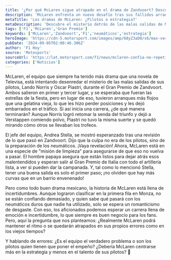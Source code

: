 ```yaml
---
title: '¿Por qué McLaren sigue atrapado en el drama de Zandvoort? Descúbrelo aquí'
description: 'McLaren enfrenta un nuevo desafío tras sus fallidos arranques en Zandvoort. Descubre si los problemas son de los pilotos o de estrategia, ¡la intriga continúa!'
metaTitle: 'Los dramas de McLaren: ¿Pilotos o estrategia?'
metaDescription: 'Descubre el misterio detrás de las malas salidas de McLaren en Zandvoort y si sus pilotos o la estrategia son el verdadero problema.'
tags: ['F1','McLaren','Gran Premio']
keywords: ['McLaren','Zandvoort','F1','neumáticos','estrategia']
heroImage: 'https://cdn-5.motorsport.com/images/amp/68yZ3aD0/s6/max-verstappen-red-bull-racing.jpg'
pubDate: '2024-09-05T02:00:46.306Z'
author: 'F1 Hoy'
source: 'Motosports'
sourceUrl: 'https://lat.motorsport.com/f1/news/mclaren-confia-no-repetir-mala-salida-monza/10650126/?utm_source=RSS&utm_medium=referral&utm_campaign=RSS-F1&utm_term=News&utm_content=lat'
categories: ['Noticias']
---
```

McLaren, el equipo que siempre ha tenido más drama que una novela de Televisa, está intentando desenredar el misterio de las malas salidas de sus pilotos, Lando Norris y Oscar Piastri, durante el Gran Premio de Zandvoort. Ambos salieron en primer y tercer lugar, y se esperaba que fueran las estrellas de la fiesta, pero en lugar de eso, tuvieron arranques más flojos que una gelatina vieja, lo que les hizo perder posiciones y les dejó embarrados en el tráfico. Si así inicia una carrera, ¿de qué manera terminarán? Aunque Norris logró retomar la senda del triunfo y dejó a Verstappen comiendo polvo, Piastri no tuvo la misma suerte y se quedó mirando cómo otros se llevaban los trofeos.

El jefe del equipo, Andrea Stella, se mostró esperanzado tras una revisión de lo que pasó en Zandvoort. Dijo que la culpa no era de los pilotos, sino de la preparación de los neumáticos. ¡Vaya revelación! Ahora, McLaren está en una especie de "misión de limpieza" para asegurarse de que eso no vuelva a pasar. El hombre papaya asegura que están listos para dejar atrás esos malentendidos y esperan salir al Gran Premio de Italia con todo el artillería lista, a ver si pueden dar la campanada. Y, tal como lo mencionó Stella, tener una buena salida es solo el primer paso; ¡no olviden que hay más curvas que en un barrio envenenado!

Pero como todo buen drama mexicano, la historia de McLaren está llena de incertidumbres. Aunque lograron clasificar en la primera fila en Monza, no se están confiando demasiado, y quien sabe qué pasará con los neumáticos duros que nadie ha utilizado, solo se espera un romanticismo de desgaste. Con eso, los aficionados podemos esperar un carrera llena de emoción e incertidumbre, lo que siempre es buen negocio para los fans. Pero, aquí la pregunta que nos planteamos: ¿Realmente McLaren podrá mantener el ritmo o se quedarán atrapados en sus propios errores como en los viejos tiempos?

Y hablando de errores: ¿Es el equipo el verdadero problema o son los pilotos quien tienen que poner el empeño? ¿Debería McLaren centrarse más en la estrategia y menos en el talento de sus pilotos? 🤔


